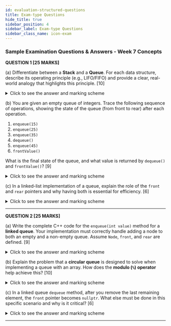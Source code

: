 ```yaml
---
id: evaluation-structured-questions
title: Exam-type Questions
hide_title: true
sidebar_position: 4
sidebar_label: Exam-type Questions
sidebar_class_name: icon-exam
---
```


<ModuleBanner />


### **Sample Examination Questions & Answers - Week 7 Concepts**

**QUESTION 1 \[25 MARKS]**

(a) Differentiate between a **Stack** and a **Queue**. For each data structure, describe its operating principle (e.g., LIFO/FIFO) and provide a clear, real-world analogy that highlights this principle.
\[10]

<details>
    <summary>Click to see the answer and marking scheme</summary>

    **Answer:**

    The fundamental difference lies in the order that elements are accessed.

    * **Stack:** Operates on the **LIFO (Last-In, First-Out)** principle. The most recently added item is the first one to be removed.

    * **Analogy:** A web browser's "back" button history. Each new page you visit is added to the top of the history. When you press "back", the last page you visited (the top of the stack) is the one you return to first.

    * **Queue:** Operates on the **FIFO (First-In, First-Out)** principle. The first item added to the collection is the first one to be removed.

    * **Analogy:** A queue of people at a bus stop in Port Louis. The first person to arrive and join the line is the first person to get on the bus when it arrives.

    **Marking Scheme:**

    * \[2 Marks] - Correctly identifies Stack as LIFO.
    * \[2 Marks] - Provides a suitable analogy for a Stack.
    * \[2 Marks] - Correctly identifies Queue as FIFO.
    * \[2 Marks] - Provides a suitable analogy for a Queue.
    * \[2 Marks] - For overall clarity in differentiating the two.

</details>

(b) You are given an empty queue of integers. Trace the following sequence of operations, showing the state of the queue (from front to rear) after each operation.

1. `enqueue(15)`
2. `enqueue(25)`
3. `enqueue(35)`
4. `dequeue()`
5. `enqueue(45)`
6. `frontValue()`

What is the final state of the queue, and what value is returned by `dequeue()` and `frontValue()`?
\[9]

<details>
    <summary>Click to see the answer and marking scheme</summary>

    **Answer:**

    **Trace:**

    1. `enqueue(15)` → Queue: `[15]`
    2. `enqueue(25)` → Queue: `[15, 25]`
    3. `enqueue(35)` → Queue: `[15, 25, 35]`
    4. `dequeue()`    → Returns **15**. Queue: `[25, 35]`
    5. `enqueue(45)` → Queue: `[25, 35, 45]`
    6. `frontValue()` → Returns **25**. Queue state is unchanged.

    * Value returned by `dequeue()`: **15**
    * Value returned by `frontValue()`: **25**
    * Final state of the queue: **\[25, 35, 45]**

    **Marking Scheme:**

    * \[5 Marks] - For correctly showing the state of the queue after each of the 5 state-changing operations.
    * \[2 Marks] - For correctly identifying the value returned by `dequeue()`.
    * \[2 Marks] - For correctly identifying the value returned by `frontValue()`.

</details>

(c) In a linked-list implementation of a queue, explain the role of the `front` and `rear` pointers and why having both is essential for efficiency.
\[6]

<details>
    <summary>Click to see the answer and marking scheme</summary>

    **Answer:**

    * **Role of `front` pointer:** It points to the head of the linked list. This is the "front" of the queue, where elements are removed from (`dequeue`).
    * **Role of `rear` pointer:** It points to the tail (the last node) of the linked list. This is the "back" of the queue, where new elements are added (`enqueue`).

    **Essential for Efficiency:** Having both pointers allows the primary queue operations to be performed in **O(1) or constant time**.

    * Without a `rear` pointer, adding a new element (`enqueue`) would require traversing the entire list from the `front` to find the end, making it an inefficient O(n) operation. The `rear` pointer provides immediate access to the end for O(1) insertions.
    * The `front` pointer provides immediate access to the start for O(1) removals.

    **Marking Scheme:**

    * \[2 Marks] - For correctly explaining the role of `front`.
    * \[2 Marks] - For correctly explaining the role of `rear`.
    * \[2 Marks] - For explaining that together they enable O(1) `enqueue` and `dequeue` operations.

</details>

---

**QUESTION 2 \[25 MARKS]**

(a) Write the complete C++ code for the `enqueue(int value)` method for a **linked queue**. Your implementation must correctly handle adding a node to both an empty and a non-empty queue. Assume `Node`, `front`, and `rear` are defined.
\[9]

<details>
    <summary>Click to see the answer and marking scheme</summary>

    **Answer:**

    ```cpp
    // Assuming 'Node' class is defined elsewhere
    // Assuming 'Queue' class has 'private: Node* front; Node* rear;'

    void Queue::enqueue(int value) {
    // 1. Create the new node
    Node* newNode = new Node(value);

    // 2. Handle the case of an empty queue
    if (isEmpty()) { // or if (front == nullptr)
    front = newNode;
    rear = newNode;
} else {
    // 3. Handle a non-empty queue
    rear->next = newNode; // Link the old rear to the new node
    rear = newNode;       // Update the rear pointer to be the new node
}
}
    ```

    **Marking Scheme:**

    * \[2 Marks] - For correctly allocating a new `Node`.
    * \[3 Marks] - For correctly handling the empty queue case (setting both `front` and `rear`).
    * \[4 Marks] - For correctly handling the non-empty queue case (linking `rear->next` and updating `rear`).

</details>

(b) Explain the problem that a **circular queue** is designed to solve when implementing a queue with an array. How does the **modulo (`%`) operator** help achieve this?
\[10]

<details>
    <summary>Click to see the answer and marking scheme</summary>

    **Answer:**

    **The Problem:** In a simple array-based queue, as elements are dequeued, the `front` index moves forward. This leaves empty, unusable slots at the beginning of the array. The queue can appear "full" from the perspective of the `rear` index reaching the end of the array, even though there is plenty of free space at the beginning. This is a highly inefficient use of a fixed block of memory.

    **The Solution with Modulo:** A circular queue solves this by treating the array as if it were a circle. The modulo operator (`%`) is the key to this behavior. To find the next index position after `i`, instead of simply doing `i + 1`, we use the expression `(i + 1) % MAX_SIZE`. This makes the index "wrap around" from the end of the array back to the beginning. For example, if `MAX_SIZE` is 10 and `i` is 9, `(9 + 1) % 10` evaluates to `10 % 10`, which is `0`, effectively moving the index from the last position back to the first. This allows the queue to reuse the empty space at the front.

    **Marking Scheme:**

    * \[4 Marks] - For clearly explaining the problem of wasted space in a simple array queue.
    * \[2 Marks] - For identifying that a circular queue solves this by reusing space.
    * \[4 Marks] - For a clear explanation of how the modulo operator achieves the "wrap-around" behavior.

</details>

(c) In a linked queue `dequeue` method, after you remove the last remaining element, the `front` pointer becomes `nullptr`. What else must be done in this specific scenario and why is it critical?
\[6]

<details>
    <summary>Click to see the answer and marking scheme</summary>

    **Answer:**

    **What must be done:** You must also set the **`rear` pointer to `nullptr`**.

    **Why it is critical:** When the last element is removed, the `front` pointer correctly becomes null. However, the `rear` pointer would still be pointing to the memory location of the node that was just deallocated. This makes `rear` a **dangling pointer**. If you were to then `enqueue` a new item, the code would try to access `rear->next`, dereferencing an invalid pointer. This would lead to undefined behavior and most likely crash the program. Setting `rear` to `nullptr` ensures the queue is in a consistent "empty" state.

    **Marking Scheme:**

    * \[2 Marks] - For correctly identifying that the `rear` pointer must be set to `nullptr`.
    * \[4 Marks] - For explaining why (to avoid a dangling pointer and prevent crashes on the next `enqueue`).

</details>

---
